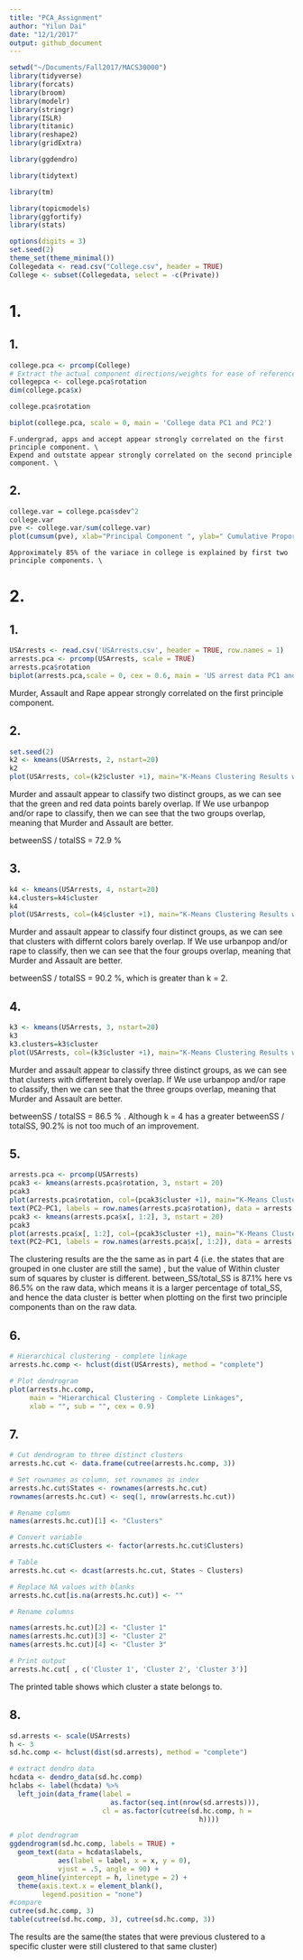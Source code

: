 ```yaml
---
title: "PCA_Assignment"
author: "Yilun Dai"
date: "12/1/2017"
output: github_document
---
```


```r
setwd("~/Documents/Fall2017/MACS30000")
library(tidyverse)
library(forcats)
library(broom)
library(modelr)
library(stringr)
library(ISLR)
library(titanic)
library(reshape2)
library(gridExtra)

library(ggdendro)

library(tidytext)

library(tm)

library(topicmodels)
library(ggfortify)
library(stats)

options(digits = 3)
set.seed(2)
theme_set(theme_minimal())
Collegedata <- read.csv("College.csv", header = TRUE)
College <- subset(Collegedata, select = -c(Private))
```

# 1. 

## 1.
```r
college.pca <- prcomp(College)
# Extract the actual component directions/weights for ease of reference
collegepca <- college.pca$rotation
dim(college.pca$x)

college.pca$rotation

biplot(college.pca, scale = 0, main = 'College data PC1 and PC2')

```

    F.undergrad, apps and accept appear strongly correlated on the first principle component. \
    Expend and outstate appear strongly correlated on the second principle component. \

## 2.
```r
college.var = college.pca$sdev^2
college.var
pve <- college.var/sum(college.var)
plot(cumsum(pve), xlab="Principal Component ", ylab=" Cumulative Proportion of Variance Explained ", main ="Cumulative proportion of variance explained", ylim=c(0,1), type= 'b')
```

    Approximately 85% of the variace in college is explained by first two principle components. \
    
# 2. 

## 1.
```r
USArrests <- read.csv('USArrests.csv', header = TRUE, row.names = 1)
arrests.pca <- prcomp(USArrests, scale = TRUE)
arrests.pca$rotation
biplot(arrests.pca,scale = 0, cex = 0.6, main = 'US arrest data PC1 and PC2')

```

Murder, Assault and Rape appear strongly correlated on the first principle component.

## 2. 
```r
set.seed(2)
k2 <- kmeans(USArrests, 2, nstart=20)
k2
plot(USArrests, col=(k2$cluster +1), main="K-Means Clustering Results with K=2", pch=20, cex=2)

```

Murder and assault appear to classify two distinct groups, as we can see that the green and red data points barely overlap. If We use urbanpop and/or rape to classify, then we can see that the two groups overlap, meaning that Murder and Assault are better.

betweenSS / totalSS =  72.9 % 

    
## 3. 
```r
k4 <- kmeans(USArrests, 4, nstart=20)
k4.clusters=k4$cluster
k4
plot(USArrests, col=(k4$cluster +1), main="K-Means Clustering Results with K=4", pch=20, cex=2)

```

Murder and assault appear to classify four distinct groups, as we can see that clusters with differnt colors barely overlap. If We use urbanpop and/or rape to classify, then we can see that the four groups overlap, meaning that Murder and Assault are better.

betweenSS / totalSS =  90.2 %, which is greater than k = 2.

    
## 4. 
```r
k3 <- kmeans(USArrests, 3, nstart=20)
k3
k3.clusters=k3$cluster
plot(USArrests, col=(k3$cluster +1), main="K-Means Clustering Results with K=3", pch=20, cex=2)

```

Murder and assault appear to classify three distinct groups, as we can see that clusters with different barely overlap. If We use urbanpop and/or rape to classify, then we can see that the three groups overlap, meaning that Murder and Assault are better.

betweenSS / totalSS =  86.5 % . Although k = 4 has a greater betweenSS / totalSS, 90.2% is not too much of an improvement. 


## 5.
```r
arrests.pca <- prcomp(USArrests)
pcak3 <- kmeans(arrests.pca$rotation, 3, nstart = 20)
pcak3
plot(arrests.pca$rotation, col=(pcak3$cluster +1), main="K-Means Clustering Results with K=3", pch=20, cex=2)
text(PC2~PC1, labels = row.names(arrests.pca$rotation), data = arrests.pca$rotation)
pcak3 <- kmeans(arrests.pca$x[, 1:2], 3, nstart = 20)
pcak3
plot(arrests.pca$x[, 1:2], col=(pcak3$cluster +1), main="K-Means Clustering Results with K=3", pch=20, cex=2)
text(PC2~PC1, labels = row.names(arrests.pca$x[, 1:2]), data = arrests.pca$x)

```

The clustering results are the the same as in part 4 (i.e. the states that are grouped in one cluster are still the same) , but the value of Within cluster sum of squares by cluster is different. between_SS/total_SS is 87.1% here vs 86.5% on the raw data, which means it is a larger percentage of total_SS, and hence the data cluster is better when plotting on the first two principle components than on the raw data. 


## 6.     
```r
# Hierarchical clustering - complete linkage
arrests.hc.comp <- hclust(dist(USArrests), method = "complete")

# Plot dendrogram
plot(arrests.hc.comp, 
     main = "Hierarchical Clustering - Complete Linkages",
     xlab = "", sub = "", cex = 0.9)
```


## 7.    
```r
# Cut dendrogram to three distinct clusters
arrests.hc.cut <- data.frame(cutree(arrests.hc.comp, 3))

# Set rownames as column, set rownames as index
arrests.hc.cut$States <- rownames(arrests.hc.cut)
rownames(arrests.hc.cut) <- seq(1, nrow(arrests.hc.cut))

# Rename column
names(arrests.hc.cut)[1] <- "Clusters"

# Convert variable
arrests.hc.cut$Clusters <- factor(arrests.hc.cut$Clusters)

# Table
arrests.hc.cut <- dcast(arrests.hc.cut, States ~ Clusters)

# Replace NA values with blanks
arrests.hc.cut[is.na(arrests.hc.cut)] <- ""

# Rename columns

names(arrests.hc.cut)[2] <- "Cluster 1"
names(arrests.hc.cut)[3] <- "Cluster 2"
names(arrests.hc.cut)[4] <- "Cluster 3"

# Print output
arrests.hc.cut[ , c('Cluster 1', 'Cluster 2', 'Cluster 3')]
```


The printed table shows which cluster a state belongs to. 


## 8. 
```r
sd.arrests <- scale(USArrests)
h <- 3
sd.hc.comp <- hclust(dist(sd.arrests), method = "complete")

# extract dendro data
hcdata <- dendro_data(sd.hc.comp)
hclabs <- label(hcdata) %>%
  left_join(data_frame(label =
                         as.factor(seq.int(nrow(sd.arrests))),
                       cl = as.factor(cutree(sd.hc.comp, h =
                                               h))))

# plot dendrogram
ggdendrogram(sd.hc.comp, labels = TRUE) +
  geom_text(data = hcdata$labels,
            aes(label = label, x = x, y = 0),
            vjust = .5, angle = 90) +
  geom_hline(yintercept = h, linetype = 2) +
  theme(axis.text.x = element_blank(),
        legend.position = "none")
#compare
cutree(sd.hc.comp, 3)
table(cutree(sd.hc.comp, 3), cutree(sd.hc.comp, 3))
```


The results are the same(the states that were previous clustered to a specific cluster were still clustered to that same cluster)


